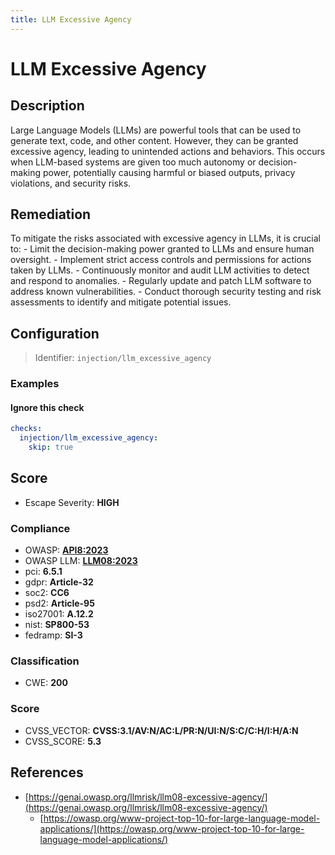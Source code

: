 ```yaml
---
title: LLM Excessive Agency
---
```


# LLM Excessive Agency

## Description

Large Language Models (LLMs) are powerful tools that can be used to generate text, code, and other content. However, they can be granted excessive agency, leading to unintended actions and behaviors. This occurs when LLM-based systems are given too much autonomy or decision-making power, potentially causing harmful or biased outputs, privacy violations, and security risks.

## Remediation

To mitigate the risks associated with excessive agency in LLMs, it is crucial to: - Limit the decision-making power granted to LLMs and ensure human oversight. - Implement strict access controls and permissions for actions taken by LLMs. - Continuously monitor and audit LLM activities to detect and respond to anomalies. - Regularly update and patch LLM software to address known vulnerabilities. - Conduct thorough security testing and risk assessments to identify and mitigate potential issues.



## Configuration

> Identifier: `injection/llm_excessive_agency`



### Examples



#### Ignore this check

```yaml
checks:
  injection/llm_excessive_agency:
    skip: true
```




## Score

- Escape Severity: **<span className="high-severity">HIGH</span>**

### Compliance

- OWASP: **[API8:2023](https://github.com/OWASP/API-Security/blob/master/editions/2023/en/0xa8-security-misconfiguration.md)**
- OWASP LLM: **[LLM08:2023](https://owasp.org/www-project-top-10-for-large-language-model-applications/assets/PDF/OWASP-Top-10-for-LLMs-2023-v1_1.pdf)**
- pci: **6.5.1**
- gdpr: **Article-32**
- soc2: **CC6**
- psd2: **Article-95**
- iso27001: **A.12.2**
- nist: **SP800-53**
- fedramp: **SI-3**

### Classification

- CWE: **200**




### Score

- CVSS_VECTOR: **CVSS:3.1/AV:N/AC:L/PR:N/UI:N/S:C/C:H/I:H/A:N**
- CVSS_SCORE: **5.3**

## References

- [https://genai.owasp.org/llmrisk/llm08-excessive-agency/](https://genai.owasp.org/llmrisk/llm08-excessive-agency/)
  - [https://owasp.org/www-project-top-10-for-large-language-model-applications/](https://owasp.org/www-project-top-10-for-large-language-model-applications/)
  